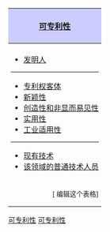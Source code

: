 {| style="margin: 0 0 1em 1em; border: 1px solid #aaa; background: #fff; float:right; border-collapse: collapse;" cellpadding="0" cellspacing="0"
! style="padding: 7px; background:#ccf; text-align: center; margin-left: .5em;" | '''[[可专利性]]'''
|-
| style="font-size: 95%; padding: 5px 5px 5px 5px;" |

* [[发明人]]
----
* [[专利权客体]]
* [[新颖性]]
* [[创造性和非显而易见性]]
* [[实用性]]
* [[工业适用性]]
----
* [[现有技术]]
* [[该领域的普通技术人员]]
|-
| style="padding:0 5px;" align="right"| <small class="editlink noprint plainlinksneverexpand">[{{SERVER}}{{localurl:Template:可专利性|action=edit}} 编辑这个表格]</small>
|}<noinclude>[[Category:法律模板|可专利性]][[Category:专利法律|可专利性]]</noinclude>